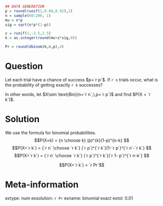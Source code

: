```r
## DATA GENERATION
p = round(runif(1,0.08,0.92),2)
n = sample(60:200, 1)
mu = n*p
sig = sqrt(n*p*(1-p))

z = runif(1,-2.5,2.5)
k = as.integer(round(mu+z*sig,0))

Pr = round(dbinom(k,n,p),4)
```

Question
========

Let each trial have a chance of success $p=`r p`$. If `r n` trials occur, what is the probability of getting exactly `r k` successes?

In other words, let $X\sim \text{Bin}(n=`r n`,\,p=`r p`)$ and find $P(X = `r k`)$.


Solution
========

We use the formula for binomial probabilities.
$$P(X=k) = {n \choose k} (p)^{k}(1-p)^{n-k} $$
$$P(X=`r k`) = {`r n` \choose `r k`} (`r p`)^{`r k`}(1-`r p`)^{`r n`-`r k`} $$
$$P(X=`r k`) = {`r n` \choose `r k`} (`r p`)^{`r k`}(`r 1- p`)^{`r n-k`} $$

$$P(X=`r k`) = `r Pr`$$



Meta-information
============
extype: num
exsolution: `r Pr`
exname: binomial exact
extol: 0.01

